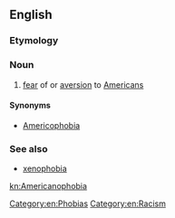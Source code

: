 ==English==

===Etymology===
{{suffix|American|phobia|lang=en}}

===Noun===
{{en-noun|-}}

# [[fear]] of or [[aversion]] to [[American]]s

====Synonyms====
* [[Americophobia]]

===See also===
* [[xenophobia]]
[[Category:en:Phobias]]
[[Category:en:Racism]]

[[kn:Americanophobia]]